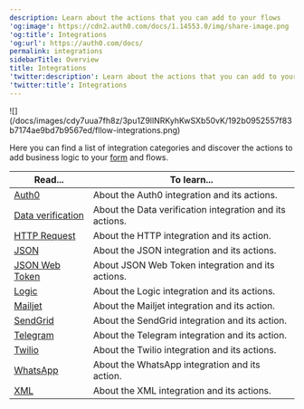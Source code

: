 ```yaml
---
description: Learn about the actions that you can add to your flows
'og:image': https://cdn2.auth0.com/docs/1.14553.0/img/share-image.png
'og:title': Integrations
'og:url': https://auth0.com/docs/
permalink: integrations
sidebarTitle: Overview
title: Integrations
'twitter:description': Learn about the actions that you can add to your flows
'twitter:title': Integrations
---
```

<Frame>![](/docs/images/cdy7uua7fh8z/3pu1Z9llNRKyhKwSXb50vK/192b0952557f83b7174ae9bd7b9567ed/fllow-integrations.png)</Frame>

Here you can find a list of integration categories and discover the actions to add business logic to your [form](/docs/customize/forms) and flows.

<table class="table"><thead>
<tr>
<th><strong>Read...</strong></th>
<th><strong>To learn...</strong></th>
</tr>
</thead>
<tbody>
<tr>
<td><a href="/docs/customize/forms/flows/integrations/auth0">Auth0</a></td>
<td>About the Auth0 integration and its actions.</td>
</tr>
<tr>
<td><a href="/docs/customize/forms/flows/integrations/data-verification">Data verification</a></td>
<td>About the Data verification integration and its actions.</td>
</tr>
<tr>
<td><a href="/docs/customize/forms/flows/integrations/http-request">HTTP Request</a></td>
<td>About the HTTP integration and its action.</td>
</tr>
<tr>
<td><a href="/docs/customize/forms/flows/integrations/json">JSON</a></td>
<td>About the JSON integration and its actions.</td>
</tr>
<tr>
<td><a href="/docs/customize/forms/flows/integrations/json-web-token">JSON Web Token</a></td>
<td>About JSON Web Token integration and its actions.</td>
</tr>
<tr>
<td><a href="/docs/customize/forms/flows/integrations/logic">Logic</a></td>
<td>About the Logic integration and its actions.</td>
</tr>
<tr>
<td><a href="/docs/customize/forms/flows/integrations/mailjet">Mailjet</a></td>
<td>About the Mailjet integration and its action.</td>
</tr>
<tr>
<td><a href="/docs/customize/forms/flows/integrations/sendgrid">SendGrid</a></td>
<td>About the SendGrid integration and its action.</td>
</tr>
<tr>
<td><a href="/docs/customize/forms/flows/integrations/telegram">Telegram</a></td>
<td>About the Telegram integration and its action.</td>
</tr>
<tr>
<td><a href="/docs/customize/forms/flows/integrations/twilio">Twilio</a></td>
<td>About the Twilio integration and its actions.</td>
</tr>
<tr>
<td><a href="/docs/customize/forms/flows/integrations/whatsapp">WhatsApp</a></td>
<td>About the WhatsApp integration and its action.</td>
</tr>
<tr>
<td><a href="/docs/customize/forms/flows/integrations/xml">XML</a></td>
<td>About the XML integration and its actions.</td>
</tr>
</tbody>
</table>